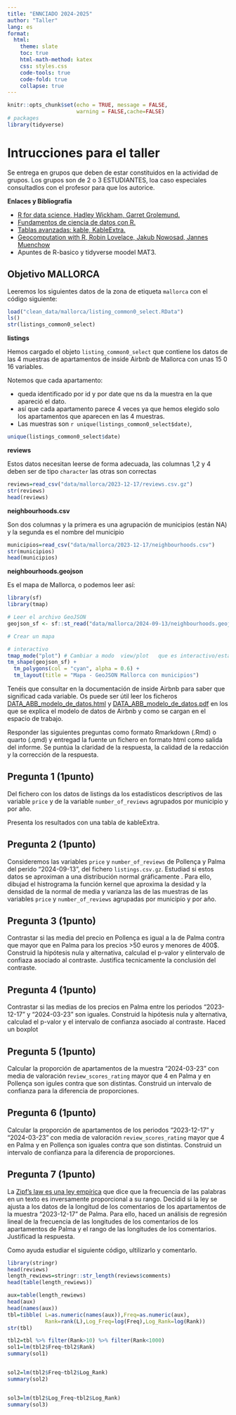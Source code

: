 ```yaml
---
title: "ENNCIADO 2024-2025"
author: "Taller"
lang: es
format:
  html:
    theme: slate
    toc: true
    html-math-method: katex
    css: styles.css
    code-tools: true
    code-fold: true
    collapse: true 
---      
```


```r
knitr::opts_chunk$set(echo = TRUE, message = FALSE,
                      warning = FALSE,cache=FALSE)
# packages
library(tidyverse)
```


# Intrucciones para el taller

Se entrega en grupos que deben de estar constituidos en la actividad de grupos. 
Los grupos  son de 2 o 3 ESTUDIANTES, loa caso especiales consultadlos con el 
profesor para que los autorice.

**Enlaces y Bibliografía**


* [R for data science, Hadley Wickham, Garret  Grolemund.](https://r4ds.had.co.nz/)
* [Fundamentos de ciencia de datos con R.](https://cdr-book.github.io/) 
* [Tablas avanzadas: kable, KableExtra.](https://haozhu233.github.io/kableExtra/awesome_table_in_html.html)
* [Geocomputation with R, Robin Lovelace, Jakub Nowosad, Jannes Muenchow](https://r.geocompx.org/)
* Apuntes de R-basico y tidyverse moodel MAT3.



## Objetivo MALLORCA

Leeremos los siguientes  datos de la zona de etiqueta `mallorca` con el código siguiente: 





```r
load("clean_data/mallorca/listing_common0_select.RData")
ls()
str(listings_common0_select)
```

**listings**

Hemos cargado el objeto `listing_common0_select` que contiene los datos de las 4 
muestras de apartamentos de inside Airbnb de Mallorca con unas 15 0 16 variables.

Notemos que cada apartamento:

* queda identificado por id y por date que ns da la muestra en la que apareció el dato.
* así que cada apartamento parece 4 veces ya que hemos elegido solo los apartamentos 
que aparecen en las 4 muestras.
* Las  muestras son `r unique(listings_common0_select$date)`,


```r
unique(listings_common0_select$date)
```

**reviews**

Estos datos necesitan  leerse de forma adecuada, las columnas 1,2 y 4 deben ser de tipo `character`
las otras son correctas

```r
reviews=read_csv("data/mallorca/2023-12-17/reviews.csv.gz")
str(reviews)
head(reviews)
```

**neighbourhoods.csv**

 Son dos columnas y la primera es una agrupación de municipios (están NA) y la 
 segunda es el nombre del municipio

```r
municipios=read_csv("data/mallorca/2023-12-17/neighbourhoods.csv")
str(municipios)
head(municipios)
```

**neighbourhoods.geojson**


Es el mapa de Mallorca, o podemos leer así:

```r
library(sf)
library(tmap)

# Leer el archivo GeoJSON
geojson_sf <- sf::st_read("data/mallorca/2024-09-13/neighbourhoods.geojson")

# Crear un mapa

# interactivo
tmap_mode("plot") # Cambiar a modo  view/plot   que es interactivo/estático
tm_shape(geojson_sf) +
  tm_polygons(col = "cyan", alpha = 0.6) +
  tm_layout(title = "Mapa - GeoJSON Mallorca con municipios")
```

Tenéis que consultar en la documentación de  inside Airbnb para saber 
que significad cada variable. Os puede ser útil leer los ficheros 
[DATA_ABB_modelo_de_datos.html](DATA_ABB_modelo_de_datos.html) y 
[DATA_ABB_modelo_de_datos.pdf](DATA_ABB_modelo_de_datos.html)
 en los que se explica  el modelo de datos  de Airbnb y como se cargan
 en el espacio de trabajo.



Responder las siguientes preguntas  como formato Rmarkdown (.Rmd) o quarto (.qmd) y entregad 
la fuente un  fichero en formato html como  salida del informe. 
Se puntúa la claridad de la respuesta, la calidad de la redacción y 
la corrección de la respuesta.



## Pregunta 1 (**1punto**)

Del fichero  con los datos de listings da los estadísticos descriptivos de las variable `price` y de la variable 
`number_of_reviews` agrupados por municipio y por año.

Presenta los resultados con una tabla de kableExtra.



## Pregunta 2 (**1punto**)

 
 Consideremos las variables `price` y `number_of_reviews`  de Pollença y Palma del  perido "2024-09-13", del fichero `listings.csv.gz`. 
 Estudiad si estos datos se aproximan a una distribución normal gráficamente . Para ello, dibujad el histrograma la función kernel que aproxima la desidad y la densidad de la normal de media y varianza las de las muestras de las variables `price` y `number_of_reviews` agrupadas por municipio y por año. 
 
## Pregunta 3 (**1punto**)

 Contrastar si las media del precio en  Pollença  es igual a la de Palma contra que  mayor que 
 en Palma para los precios >50 euros y menores de 400$. 
 Construid la hipótesis nula y  alternativa, calculad el p-valor y elintervalo de confiaza asociado al contraste.
  Justifica tecnicamente la  conclusión del contraste.
 

## Pregunta 4 (**1punto**)

Contrastar si las medias de los precios en Palma  entre los periodos "2023-12-17"  y "2024-03-23" 
son iguales. Construid la hipótesis nula y  alternativa, calculad el p-valor y el intervalo de confianza asociado al contraste. Haced un boxplot


## Pregunta 5 (**1punto**)

Calcular la proporción de apartamentos de la muestra "2024-03-23"   con media de valoración r`eview_scores_rating` mayor que 4 en Palma y en  Pollença son igules contra que son distintas. Construid un intervalo de confianza para la diferencia de proporciones.


## Pregunta 6 (**1punto**)

Calcular la proporción de apartamentos de los periodos "2023-12-17"  y "2024-03-23" con media de valoración `review_scores_rating` mayor que 4 en Palma y en  Pollença son iguales contra que son distintas. Construid un intervalo de confianza para la diferencia de proporciones.


## Pregunta 7 (**1punto**)

La [Zipf's law es una ley empírica](https://en.wikipedia.org/wiki/Zipf%27s_law) que dice que la frecuencia de las palabras en un texto es inversamente proporcional a su rango. Decidid  si la ley se ajusta a los datos de la longitud de los comentarios de los apartamentos de la muestra "2023-12-17"  de Palma. Para ello, haced un análisis de regresión lineal de la frecuencia de las longitudes de los comentarios de los apartamentos de Palma y el rango de las longitudes de los comentarios. Justificad la respuesta.

Como ayuda estudiar el siguiente código, ultilizarlo  y comentarlo.

```r
library(stringr)
head(reviews)
length_rewiews=stringr::str_length(reviews$comments)
head(table(length_rewiews))
```

```r
aux=table(length_rewiews)
head(aux)
head(names(aux))
tbl=tibble( L=as.numeric(names(aux)),Freq=as.numeric(aux),
            Rank=rank(L),Log_Freq=log(Freq),Log_Rank=log(Rank))
str(tbl)
```

```r
tbl2=tbl %>% filter(Rank>10) %>% filter(Rank<1000)
sol1=lm(tbl2$Freq~tbl2$Rank)
summary(sol1)


sol2=lm(tbl2$Freq~tbl2$Log_Rank)
summary(sol2)


sol3=lm(tbl2$Log_Freq~tbl2$Log_Rank)
summary(sol3)


```




